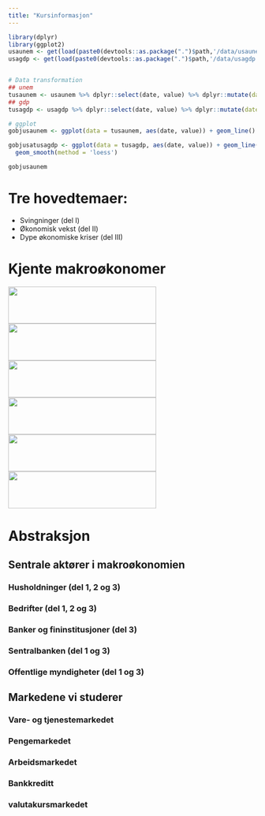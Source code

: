 ```yaml
---
title: "Kursinformasjon"
---
```


```r
library(dplyr)
library(ggplot2)
usaunem <- get(load(paste0(devtools::as.package(".")$path,'/data/usaunem.rda')))
usagdp <- get(load(paste0(devtools::as.package(".")$path,'/data/usagdp.rda')))


# Data transformation
## unem
tusaunem <- usaunem %>% dplyr::select(date, value) %>% dplyr::mutate(date = as.Date(date), value = as.numeric(value)) %>% arrange(date)
## gdp
tusagdp <- usagdp %>% dplyr::select(date, value) %>% dplyr::mutate(date = as.Date(date), value = as.numeric(value)) %>% arrange(date)

# ggplot
gobjusaunem <- ggplot(data = tusaunem, aes(date, value)) + geom_line()  + geom_smooth(method = 'loess')

gobjusatusagdp <- ggplot(data = tusagdp, aes(date, value)) + geom_line() +
  geom_smooth(method = 'loess')

gobjusaunem
```


# Tre hovedtemaer: 
- Svingninger (del I)
- Økonomisk vekst (del II) 
- Dype økonomiske kriser (del III)

# Kjente makroøkonomer 
<img id='grede' src="bilder/keynes.jpg" height="75px" width="300px" />
<img id='grede' src="bilder/friedman.jpg" height="75px" width="300px" />
<img id='grede' src="bilder/minsky.jpg" height="75px" width="300px" />
<img id='grede' src="bilder/krugman.jpg" height="75px" width="300px" />
<img id='grede' src="bilder/marx.jpg" height="75px" width="300px" />
<img id='grede' src="bilder/hayek.jpg" height="75px" width="300px" />

# Abstraksjon
## Sentrale aktører i makroøkonomien
### Husholdninger (del 1, 2 og 3)
### Bedrifter (del 1, 2 og 3)
### Banker og fininstitusjoner (del 3) 
### Sentralbanken (del 1 og 3)
### Offentlige myndigheter (del 1 og 3) 

## Markedene vi studerer
### Vare- og tjenestemarkedet 
### Pengemarkedet 
### Arbeidsmarkedet 
### Bankkreditt 
### valutakursmarkedet

